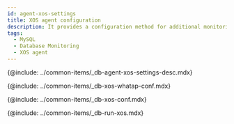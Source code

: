 ```yaml
---
id: agent-xos-settings
title: XOS agent configuration
description: It provides a configuration method for additional monitoring of the database server resources.
tags:
  - MySQL
  - Database Monitoring
  - XOS agent
---
```


{@include: ../common-items/_db-agent-xos-settings-desc.mdx}

{@include: ../common-items/_db-xos-whatap-conf.mdx}

{@include: ../common-items/_db-xos-conf.mdx}

{@include: ../common-items/_db-run-xos.mdx}  

